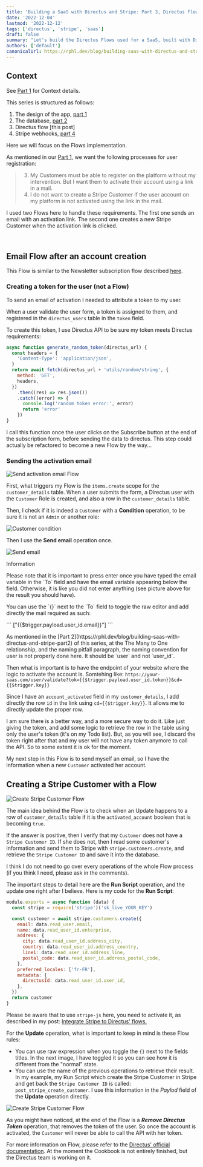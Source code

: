 ```yaml
---
title: 'Building a SaaS with Directus and Stripe: Part 3, Directus Flows.'
date: '2022-12-04'
lastmod: '2022-12-12'
tags: ['directus', 'stripe', 'saas']
draft: false
summary: "Let's build the Directus Flows used for a SaaS, built with Directus and Stripe Billing."
authors: ['default']
canonicalUrl: https://rphl.dev/blog/building-saas-with-directus-and-stripe-part3
---
```


## Context

See [Part 1](https://rphl.dev/blog/building-saas-with-directus-and-stripe-part1) for Context details.

This series is structured as follows:

1. The design of the app, [part 1](https://rphl.dev/blog/building-saas-with-directus-and-stripe-part1)
2. The database, [part 2](https://rphl.dev/blog/building-saas-with-directus-and-stripe-part2)
3. Directus flow [this post]
4. Stripe webhooks, [part 4](https://rphl.dev/blog/building-saas-with-directus-and-stripe-part4)

Here we will focus on the Flows implementation.

As mentioned in our [Part 1](https://rphl.dev/blog/building-saas-with-directus-and-stripe-part1),
we want the following processes for user registration:

> 3. My Customers must be able to register on the platform without my intervention. But I want them to
>    activate their account using a link in a mail.
> 4. I do not want to create a Stripe Customer if the user account on my platform is not activated using the
>    link in the mail.

I used two Flows here to handle these requirements. The first one sends
an email with an activation link. The second one creates a new Stripe Customer
when the activation link is clicked.

<TOCInline toc={props.toc} asDisclosure toHeading={3} />
<br />

## Email Flow after an account creation

This Flow is similar to the Newsletter subscription flow described
[here](https://rphl.dev/blog/creating-newsletter-subscription-form-directus).

### Creating a token for the user (not a Flow)

To send an email of activation I needed to attribute a token to my user.

When a user validate the user form, a token is assigned to them, and registered in
the `directus_users` table in the `token` field.

To create this token, I use Directus API to be sure my token
meets Directus requirements:

```js
async function generate_random_token(directus_url) {
  const headers = {
    'Content-Type': 'application/json',
  }
  return await fetch(directus_url + 'utils/random/string', {
    method: 'GET',
    headers,
  })
    .then((res) => res.json())
    .catch((error) => {
      console.log('random token error:', error)
      return 'error'
    })
}
```

I call this function once the user clicks on the Subscribe button at the end
of the subscription form, before sending the data to directus. This step could actually be
refactored to become a new Flow by the way...

### Sending the activation email

![Send activation email Flow](/static/images/directus-stripe-part-3/send_activation_email_whole_flow.webp)

First, what triggers my Flow is the `items.create` scope for the `customer_details` table.
When a user submits the form, a Directus user with the `Customer` Role is created, and also
a row in the `customer_details` table.

Then, I check if it is indeed a `Customer` with a **Condition** operation, to be sure it is not an `Admin` or another role:

![Customer condition](/static/images/directus-stripe-part-3/send_activation_email_customer_condition.webp)

Then I use the **Send email** operation once.

![Send email](/static/images/directus-stripe-part-3/send_activation_email_send_email.webp)

<div className="mb-4 rounded-lg bg-orange-100 px-4 pt-4 pb-2 text-orange-700 dark:bg-orange-200 dark:text-orange-800">
  <p className="m-0 pb-0 text-lg font-medium">Information</p>
  <p className="m-0 pt-0 text-lg">
    Please note that it is important to press enter once you have typed the email variable in the
    `To` field and have the email variable appearing below the field. Otherwise, it is like you did
    not enter anything (see picture above for the result you should have).
  </p>
  <p className="m-0 pt-0 text-lg">
    You can use the `{}` next to the `To` field to toggle the raw editor and add
    directly the mail required as such:
  </p>
  <p className="m-0 pt-0 text-lg">
    ```
    ["{{$trigger.payload.user_id.email}}"]
    ```
    </p>
  <p className="m-0 pt-0 text-lg">
    As mentioned in the [Part 2](https://rphl.dev/blog/building-saas-with-directus-and-stripe-part2)
    of this series, at the <span className="text-orange-700 dark:text-orange-800 font-bold">The Many to One relationship,
    and the naming pitfall</span> paragraph,
    the naming convention for user is not properly done here.
    It should be `user` and not `user_id`.
  </p>
</div>

Then what is important is to have the endpoint of your website where the logic
to activate the account is. Somtehing like: `https://your-saas.com/user/validate?tok={{$trigger.payload.user_id.token}}&cd={{$trigger.key}}`

Since I have an `account_activated` field in my `customer_details`,
I add directly the row `id` in the link using `cd={{$trigger.key}}`. It allows me to directly update the proper row.

I am sure there is a better way,
and a more secure way to do it. Like just giving the token, and add some logic to retrieve the row in the table using
only the user's token (it's on my Todo list). But, as you will see, I discard the token
right after that and my user will not have any token anymore to call the API. So to some extent
it is ok for the moment.

My next step in this Flow is to send myself an email, so I have the information
when a new `Customer` activated her account.

## Creating a Stripe Customer with a Flow

![Create Stripe Customer Flow](/static/images/directus-stripe-part-3/create-stripe-customer-flow.webp)

The main idea behind the Flow is to check when an Update happens to a row of `customer_details`
table if it is the `activated_account` boolean that is becoming `true`.

If the answer is positive, then I verify that my `Customer` does not have a `Stripe Customer ID`. If she does not,
then I read some customer's information and send them to Stripe with `stripe.customers.create`, and retrieve the
`Stripe Customer ID` and save it into the database.

I think I do not need to go over every operations of the whole Flow process (if you think I need, please ask in the comments).

The important steps to detail here are the **Run Script** operation, and the update one right after I believe. Here is my code for the **Run Script**:

```js
module.exports = async function (data) {
  const stripe = require('stripe')('sk_live_YOUR_KEY')

  const customer = await stripe.customers.create({
    email: data.read_user.email,
    name: data.read_user_id.enterprise,
    address: {
      city: data.read_user_id.address_city,
      country: data.read_user_id.address_country,
      line1: data.read_user_id.address_line,
      postal_code: data.read_user_id.address_postal_code,
    },
    preferred_locales: ['fr-FR'],
    metadata: {
      directusId: data.read_user_id.user_id,
    },
  })
  return customer
}
```

Please be aware that to use `stripe-js` here, you need to activate it, as described in my post:
[Integrate Stripe to Directus' flows.](https://rphl.dev/blog/integrate-stripe-to-directus-flow)

For the **Update** operation, what is important to keep in mind is these Flow rules:

- You can use raw expression when you toggle the `{}` next to the fields titles.
  In the next image, I have toggled it so you can see how it is different from the "normal" state.
- You can use the name of the previous operations to retrieve their result. In my example, my Run Script which
  create the Stripe Customer in Stripe and get back the `Stripe Customer ID` is called:
  `post_stripe_create_customer`. I use this information in the _Paylod_ field of the **Update** operation directly.

![Create Stripe Customer Flow](/static/images/directus-stripe-part-3/create-stripe-customer-flow-save-operation.webp)

As you might have noticed, at the end of the Flow is a **_Remove Directus Token_** operation, that removes the
token of the user. So once the account is activated, the `Customer` will never be able to call the API with
her token.

For more information on Flow, please refer to the
[Directus' official documentation](https://docs.directus.io/configuration/flows.html).
At the moment the Cookbook is not entirely finished, but the Directus team is working on it.
